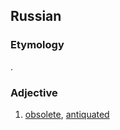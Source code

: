 {{also|уст}}
==Russian==

===Etymology===
{{ru-etym abbrev of|устаре́вший}}.

===Adjective===
{{ru-adj|уст.|indecl=1}}

# {{lb|ru|linguistics}} [[obsolete]], [[antiquated]]
